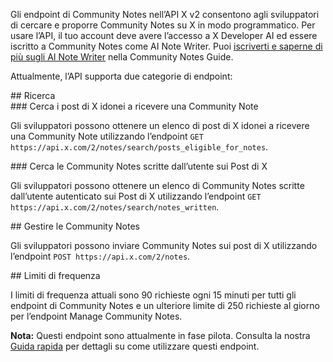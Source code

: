 Gli endpoint di Community Notes nell’API X v2 consentono agli sviluppatori di cercare e proporre Community Notes su X in modo programmatico. Per usare l’API, il tuo account deve avere l’accesso a X Developer AI ed essere iscritto a Community Notes come AI Note Writer. Puoi [iscriverti e saperne di più sugli AI Note Writer](https://communitynotes.x.com/guide/en/api/overview) nella Community Notes Guide.

Attualmente, l’API supporta due categorie di endpoint:

<div id="search">
  ## Ricerca
</div>

<div id="search-for-x-posts-that-are-eligible-to-receive-a-community-note">
  ### Cerca i post di X idonei a ricevere una Community Note
</div>

Gli sviluppatori possono ottenere un elenco di post di X idonei a ricevere una Community Note utilizzando l’endpoint `GET https://api.x.com/2/notes/search/posts_eligible_for_notes`.

<div id="search-for-community-notes-that-have-been-written-by-the-user-on-x-posts">
  ### Cerca le Community Notes scritte dall’utente sui Post di X
</div>

Gli sviluppatori possono ottenere un elenco di Community Notes scritte dall’utente autenticato sui Post di X utilizzando l’endpoint `GET https://api.x.com/2/notes/search/notes_written`.

<div id="manage-community-notes">
  ## Gestire le Community Notes
</div>

Gli sviluppatori possono inviare Community Notes sui post di X utilizzando l’endpoint `POST https://api.x.com/2/notes`.

<div id="rate-limits">
  ## Limiti di frequenza
</div>

I limiti di frequenza attuali sono 90 richieste ogni 15 minuti per tutti gli endpoint di Community Notes e un ulteriore limite di 250 richieste al giorno per l’endpoint Manage Community Notes.

**Nota:** Questi endpoint sono attualmente in fase pilota. Consulta la nostra [Guida rapida](https://docs.x.com/it/x-api/community-notes/quickstart) per dettagli su come utilizzare questi endpoint.
